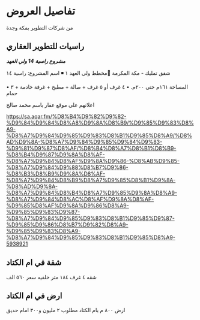 # تفاصيل العروض


من شركات التطوير بمكة وجدة


## راسيات للتطوير العقاري

***مشروع راسية 14 ولي العهد***

 شقق تمليك - مكة المكرمة 
📍مخطط ولي العهد ١ 
◾️ اسم المشروع: راسية ١٤

• المساحة ١٦١م حتى ٢٠٠م.
• ٤ غرف أو ٥ غرف + صالة + مطبخ + غرفة خادمة + ٣ حمام

اعلانهم على موقع عقار باسم محمد صالح

https://sa.aqar.fm/%D8%B4%D9%82%D9%82-%D9%84%D9%84%D8%A8%D9%8A%D8%B9/%D9%85%D9%83%D8%A9-%D8%A7%D9%84%D9%85%D9%83%D8%B1%D9%85%D8%A9/%D8%AD%D9%8A-%D8%A7%D9%84%D9%85%D9%84%D9%83-%D9%81%D9%87%D8%AF/%D8%B4%D8%A7%D8%B1%D8%B9-%D8%B4%D9%87%D9%8A%D8%AF-%D8%A7%D9%84%D8%AF%D9%8A%D9%86-%D8%AB%D9%85-%D8%A7%D9%84%D9%88%D8%B7%D9%86-%D8%B3%D8%B9%D9%8A%D8%AF-%D8%A7%D9%84%D8%B9%D8%A7%D9%85%D8%B1%D9%8A-%D8%AD%D9%8A-%D8%A7%D9%84%D8%B4%D8%A7%D9%85%D9%8A%D8%A9-%D8%A7%D9%84%D8%AC%D8%AF%D9%8A%D8%AF-%D9%85%D8%AF%D9%8A%D9%86%D8%A9-%D9%85%D9%83%D9%87-%D8%A7%D9%84%D9%85%D9%83%D8%B1%D9%85%D9%87-%D9%85%D9%86%D8%B7%D9%82%D8%A9-%D9%85%D9%83%D8%A9-%D8%A7%D9%84%D9%85%D9%83%D8%B1%D9%85%D8%A9-5938921

## شقة في ام الكتاد

شقه ٤ غرف ١٨٤ متر خلفيه
سعر ٥٦٠ الف

## ارض في ام الكتاد

ارض ٨٠٠ م بام الكتاد 
مطلوب ٢ مليون و٣٠٠
امام حديق


